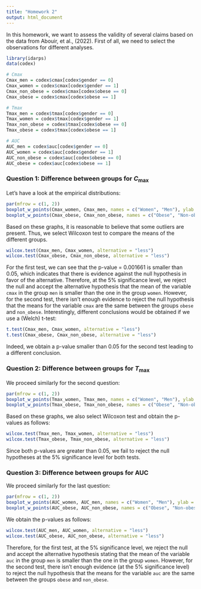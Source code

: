 ```yaml
---
title: "Homework 2"
output: html_document
---
```


In this homework, we want to assess the validity of several claims based on the data from Abouir, et al., (2022). First of all, we need to select the observations for different analyses.

```r
library(idarps)
data(codex)

# Cmax
Cmax_men = codex$cmax[codex$gender == 0]
Cmax_women = codex$cmax[codex$gender == 1]
Cmax_non_obese = codex$cmax[codex$obese == 0]
Cmax_obese = codex$cmax[codex$obese == 1]

# Tmax
Tmax_men = codex$tmax[codex$gender == 0]
Tmax_women = codex$tmax[codex$gender == 1]
Tmax_non_obese = codex$tmax[codex$obese == 0]
Tmax_obese = codex$tmax[codex$obese == 1]

# AUC
AUC_men = codex$auc[codex$gender == 0]
AUC_women = codex$auc[codex$gender == 1]
AUC_non_obese = codex$auc[codex$obese == 0]
AUC_obese = codex$auc[codex$obese == 1]
```

### Question 1: Difference between groups for $C_{\max}$

Let's have a look at the empirical distributions:

```r
par(mfrow = c(1, 2))
boxplot_w_points(Cmax_women, Cmax_men, names = c("Women", "Men"), ylab = "Cmax (ng/ml)")
boxplot_w_points(Cmax_obese, Cmax_non_obese, names = c("Obese", "Non-obese"), ylab = "Cmax (ng/ml)")
```

Based on these graphs, it is reasonable to believe that some outliers are present. Thus, we select Wilcoxon test to compare the means of the different groups.

```r
wilcox.test(Cmax_men, Cmax_women, alternative = "less")
wilcox.test(Cmax_obese, Cmax_non_obese, alternative = "less")
```

For the first test, we can see that the p-value = 0.001661 is smaller than 0.05, which indicates that there is evidence against the null hypothesis in favor of the alternative. Therefore, at the 5% significance level, we reject the null and accept the alternative hypothesis that the mean of the variable `cmax` in the group `men` is smaller than the one in the group `women`. However, for the second test, there isn't enough evidence to reject the null hypothesis that the means for the variable `cmax` are the same between the groups `obese` and `non_obese`. Interestingly, different conclusions would be obtained if we use a (Welch) t-test:

```r
t.test(Cmax_men, Cmax_women, alternative = "less")
t.test(Cmax_obese, Cmax_non_obese, alternative = "less")
```

Indeed, we obtain a p-value smaller than $0.05$ for the second test leading to a different conclusion.

### Question 2: Difference between groups for $T_{\max}$

We proceed similarly for the second question:

```r
par(mfrow = c(1, 2))
boxplot_w_points(Tmax_women, Tmax_men, names = c("Women", "Men"), ylab = "Tmax (h)")
boxplot_w_points(Tmax_obese, Tmax_non_obese, names = c("Obese", "Non-obese"), ylab = "Tmax (h)")
```

Based on these graphs, we also select Wilcoxon test and obtain the p-values as follows:

```r
wilcox.test(Tmax_men, Tmax_women, alternative = "less")
wilcox.test(Tmax_obese, Tmax_non_obese, alternative = "less")
```

Since both p-values are greater than 0.05, we fail to reject the null hypotheses at the 5% significance level for both tests.

### Question 3: Difference between groups for AUC

We proceed similarly for the last question:

```r
par(mfrow = c(1, 2))
boxplot_w_points(AUC_women, AUC_men, names = c("Women", "Men"), ylab = "AUC (ng.h/ml)")
boxplot_w_points(AUC_obese, AUC_non_obese, names = c("Obese", "Non-obese"), ylab = "AUC (ng.h/ml)")
```

We obtain the p-values as follows:

```r
wilcox.test(AUC_men, AUC_women, alternative = "less")
wilcox.test(AUC_obese, AUC_non_obese, alternative = "less")
```

Therefore, for the first test, at the 5% significance level, we reject the null and accept the alternative hypothesis stating that the mean of the variable `auc` in the group `men` is smaller than the one in the group `women`. However, for the second test, there isn't enough evidence (at the 5% significance level) to reject the null hypothesis that the means for the variable `auc` are the same between the groups `obese` and `non_obese`.

